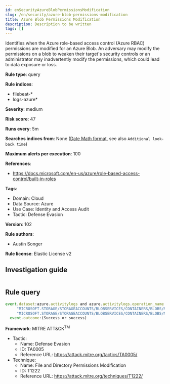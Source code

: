 ```yaml
---
id: enSecurityAzureBlobPermissionsModification
slug: /en/security/azure-blob-permissions-modification
title: Azure Blob Permissions Modification
description: Description to be written
tags: []
---
```


<div id="azure-blob-permissions-modification"></div>

Identifies when the Azure role-based access control (Azure RBAC) permissions are modified for an Azure Blob. An adversary may modify the permissions on a blob to weaken their target's security controls or an administrator may inadvertently modify the permissions, which could lead to data exposure or loss.

**Rule type**: query

**Rule indices**: 

* filebeat-*
* logs-azure*

**Severity**: medium

**Risk score**: 47

**Runs every**: 5m

**Searches indices from**: None ([Date Math format](((ref))/common-options.html#date-math), see also <DocLink id="enSecurityRulesUiCreate" section="set-the-rules-schedule">`Additional look-back time`</DocLink>)

**Maximum alerts per execution**: 100

**References**: 

* https://docs.microsoft.com/en-us/azure/role-based-access-control/built-in-roles

**Tags**: 

* Domain: Cloud
* Data Source: Azure
* Use Case: Identity and Access Audit
* Tactic: Defense Evasion

**Version**: 102

**Rule authors**: 

* Austin Songer

**Rule license**: Elastic License v2

## Investigation guide

```markdown

```

## Rule query

```js
event.dataset:azure.activitylogs and azure.activitylogs.operation_name:(
     "MICROSOFT.STORAGE/STORAGEACCOUNTS/BLOBSERVICES/CONTAINERS/BLOBS/MANAGEOWNERSHIP/ACTION" or
     "MICROSOFT.STORAGE/STORAGEACCOUNTS/BLOBSERVICES/CONTAINERS/BLOBS/MODIFYPERMISSIONS/ACTION") and
  event.outcome:(Success or success)

```

**Framework**: MITRE ATT&CK<sup>TM</sup>

* Tactic:
    * Name: Defense Evasion
    * ID: TA0005
    * Reference URL: https://attack.mitre.org/tactics/TA0005/
* Technique:
    * Name: File and Directory Permissions Modification
    * ID: T1222
    * Reference URL: https://attack.mitre.org/techniques/T1222/

